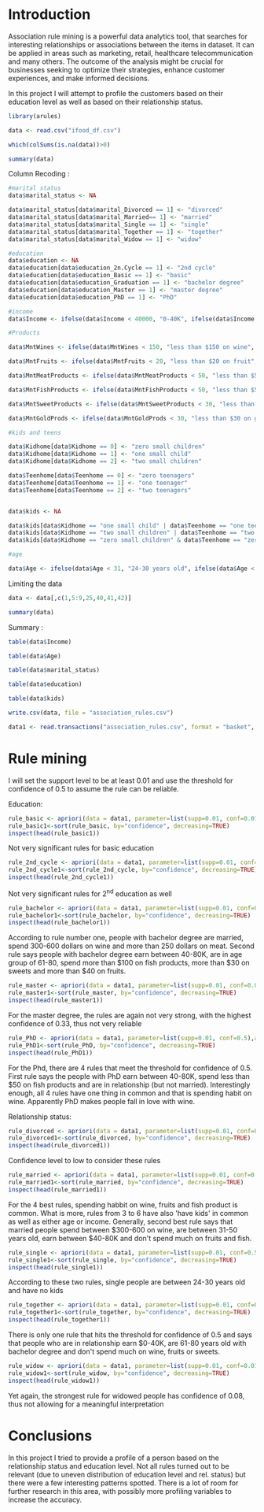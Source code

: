# Introduction

Association rule mining is a powerful data analytics tool, that searches for interesting relationships or associations between the items in dataset. It can be applied in areas such as marketing, retail, healthcare telecommunication and many others. The outcome of the analysis might be crucial for businesses seeking to optimize their strategies, enhance customer experiences, and make informed decisions.

In this project I will attempt to profile the customers based on their education level as well as based on their relationship status.

```{r}
library(arules)

data <- read.csv("ifood_df.csv")

which(colSums(is.na(data))>0)

summary(data)
```

Column Recoding :

```{r}
#marital status
data$marital_status <- NA

data$marital_status[data$marital_Divorced == 1] <- "divorced"
data$marital_status[data$marital_Married== 1] <- "married"
data$marital_status[data$marital_Single == 1] <- "single"
data$marital_status[data$marital_Together == 1] <- "together"
data$marital_status[data$marital_Widow == 1] <- "widow"

#education
data$education <- NA
data$education[data$education_2n.Cycle == 1] <- "2nd cycle"
data$education[data$education_Basic == 1] <- "basic"
data$education[data$education_Graduation == 1] <- "bachelor degree"
data$education[data$education_Master == 1] <- "master degree"
data$education[data$education_PhD == 1] <- "PhD"

#income
data$Income <- ifelse(data$Income < 40000, "0-40K", ifelse(data$Income < 80000, "40-80K", ifelse(data$Income < 120000, "Above 80K")))

#Products

data$MntWines <- ifelse(data$MntWines < 150, "less than $150 on wine", ifelse(data$MntWines < 300, "$150-$300 on wine", ifelse(data$MntWines < 600, "$300-$600 on wine", ifelse(data$MntWines < 1500, "More than $600 on wine"))))

data$MntFruits <- ifelse(data$MntFruits < 20, "less than $20 on fruit", ifelse(data$MntFruits < 40, "$20-$40 on fruit", ifelse(data$MntFruits < 200, "more than $40 on fruit")))

data$MntMeatProducts <- ifelse(data$MntMeatProducts < 50, "less than $50 on meat", ifelse(data$MntMeatProducts < 150, "$50-$150 on meat", ifelse(data$MntMeatProducts < 250, "$150-$250 on meat", ifelse(data$MntMeatProducts < 1750, "more than $250 on meat"))))

data$MntFishProducts <- ifelse(data$MntFishProducts < 50, "less than $50 on fish", ifelse(data$MntFishProducts < 100, "$50-$100 on fish", ifelse(data$MntFishProducts < 260, "more than $100 on fish")))                         

data$MntSweetProducts <- ifelse(data$MntSweetProducts < 30, "less than $30 on sweets", ifelse(data$MntSweetProducts < 263, "more than $30 on sweets"))

data$MntGoldProds <- ifelse(data$MntGoldProds < 30, "less than $30 on gold products", ifelse(data$MntGoldProds < 100, "$30-$100 on gold products", ifelse(data$MntGoldProds < 325, "more than $100 on gold products")))

#kids and teens

data$Kidhome[data$Kidhome == 0] <- "zero small children"
data$Kidhome[data$Kidhome == 1] <- "one small child"
data$Kidhome[data$Kidhome == 2] <- "two small children"

data$Teenhome[data$Teenhome == 0] <- "zero teenagers"
data$Teenhome[data$Teenhome == 1] <- "one teenager"
data$Teenhome[data$Teenhome == 2] <- "two teenagers"


data$kids <- NA

data$kids[data$Kidhome == "one small child" | data$Teenhome == "one teenager"] <- "have kids"
data$kids[data$Kidhome == "two small children" | data$Teenhome == "two teenagers"] <- "have kids"
data$kids[data$Kidhome == "zero small children" & data$Teenhome == "zero teenagers"] <- "no kids"

#age

data$Age <- ifelse(data$Age < 31, "24-30 years old", ifelse(data$Age < 51, "31-50 years old", ifelse(data$Age < 61, "51-60 years old", ifelse(data$Age < 81, "61-80 years old"))))

```

Limiting the data

```{r}
data <- data[,c(1,5:9,25,40,41,42)]

summary(data)
```

Summary :

```{r}
table(data$Income)

table(data$Age)

table(data$marital_status)

table(data$education)

table(data$kids)
```

```{r}
write.csv(data, file = "association_rules.csv")

data1 <- read.transactions("association_rules.csv", format = "basket", sep = ",", skip = 1)
```

# Rule mining

I will set the support level to be at least 0.01 and use the threshold for confidence of 0.5 to assume the rule can be reliable. 

Education:

```{r}
rule_basic <- apriori(data = data1, parameter=list(supp=0.01, conf=0.01),appearance=list(default="lhs", rhs="basic"), control=list(verbose=F))
rule_basic1<-sort(rule_basic, by="confidence", decreasing=TRUE)
inspect(head(rule_basic1))
```

Not very significant rules for basic education

```{r}
rule_2nd_cycle <- apriori(data = data1, parameter=list(supp=0.01, conf=0.01),appearance=list(default="lhs", rhs="2nd cycle"), control=list(verbose=F))
rule_2nd_cycle1<-sort(rule_2nd_cycle, by="confidence", decreasing=TRUE)
inspect(head(rule_2nd_cycle1))
```

Not very significant rules for 2^nd^ education as well

```{r}
rule_bachelor <- apriori(data = data1, parameter=list(supp=0.01, conf=0.85),appearance=list(default="lhs", rhs="bachelor degree"), control=list(verbose=F))
rule_bachelor1<-sort(rule_bachelor, by="confidence", decreasing=TRUE)
inspect(head(rule_bachelor1))
```

According to rule number one, people with bachelor degree are married, spend 300-600 dollars on wine and more than 250 dollars on meat. Second rule says people with bachelor degree earn between 40-80K, are in age group of 61-80, spend more than \$100 on fish products, more than \$30 on sweets and more than \$40 on fruits.

```{r}
rule_master <- apriori(data = data1, parameter=list(supp=0.01, conf=0.01),appearance=list(default="lhs", rhs="master degree"), control=list(verbose=F))
rule_master1<-sort(rule_master, by="confidence", decreasing=TRUE)
inspect(head(rule_master1))
```

For the master degree, the rules are again not very strong, with the highest confidence of 0.33, thus not very reliable

```{r}
rule_PhD <- apriori(data = data1, parameter=list(supp=0.01, conf=0.5),appearance=list(default="lhs", rhs="PhD"), control=list(verbose=F))
rule_PhD1<-sort(rule_PhD, by="confidence", decreasing=TRUE)
inspect(head(rule_PhD1))
```

For the Phd, there are 4 rules that meet the threshold for confidence of 0.5. First rule says the people with PhD earn between 40-80K, spend less than \$50 on fish products and are in relationship (but not married). Interestingly enough, all 4 rules have one thing in common and that is spending habit on wine. Apparently PhD makes people fall in love with wine.

Relationship status:

```{r}
rule_divorced <- apriori(data = data1, parameter=list(supp=0.01, conf=0.01),appearance=list(default="lhs", rhs="divorced"), control=list(verbose=F))
rule_divorced1<-sort(rule_divorced, by="confidence", decreasing=TRUE)
inspect(head(rule_divorced1))
```

Confidence level to low to consider these rules

```{r}
rule_married <- apriori(data = data1, parameter=list(supp=0.01, conf=0.5),appearance=list(default="lhs", rhs="married"), control=list(verbose=F))
rule_married1<-sort(rule_married, by="confidence", decreasing=TRUE)
inspect(head(rule_married1))
```

For the 4 best rules, spending habbit on wine, fruits and fish product is common. What is more, rules from 3 to 6 have also \'have kids\' in common as well as either age or income. Generally, second best rule says that married people spend between \$300-600 on wine, are between 31-50 years old, earn between \$40-80K and don\'t spend much on fruits and fish.

```{r}
rule_single <- apriori(data = data1, parameter=list(supp=0.01, conf=0.5),appearance=list(default="lhs", rhs="single"), control=list(verbose=F))
rule_single1<-sort(rule_single, by="confidence", decreasing=TRUE)
inspect(head(rule_single1))
```

According to these two rules, single people are between 24-30 years old and have no kids

```{r}
rule_together <- apriori(data = data1, parameter=list(supp=0.01, conf=0.48),appearance=list(default="lhs", rhs="together"), control=list(verbose=F))
rule_together1<-sort(rule_together, by="confidence", decreasing=TRUE)
inspect(head(rule_together1))
```

There is only one rule that hits the threshold for confidence of 0.5 and says that people who are in relationship earn \$0-40K, are 61-80 years old with bachelor degree and don\'t spend much on wine, fruits or sweets.

```{r}
rule_widow <- apriori(data = data1, parameter=list(supp=0.01, conf=0.01),appearance=list(default="lhs", rhs="widow"), control=list(verbose=F))
rule_widow1<-sort(rule_widow, by="confidence", decreasing=TRUE)
inspect(head(rule_widow1))
```

Yet again, the strongest rule for widowed people has confidence of 0.08, thus not allowing for a meaningful interpretation

# Conclusions

In this project I tried to provide a profile of a person based on the relationship status and education level. Not all rules turned out to be relevant (due to uneven distribution of education level and rel. status) but there were a few interesting patterns spotted. There is a lot of room for further research in this area, with possibly more profiling variables to increase the accuracy.
